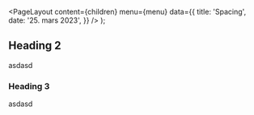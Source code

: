 
<Meta
  title='Spacing'
  description='Beskrivelse'
/>

  <PageLayout
    content={children}
    menu={menu}
    data={{
      title: 'Spacing',
      date: '25. mars 2023',
    }}
  />
);

## Heading 2

asdasd

### Heading 3

asdasd

